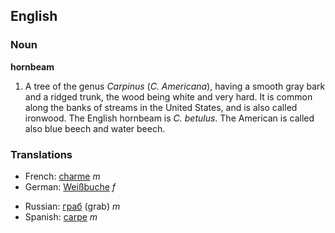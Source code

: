 ==English==

===Noun===
'''hornbeam'''

#A tree of the genus ''Carpinus'' (''C. Americana''), having a smooth gray bark and a ridged trunk, the wood being white and very hard. It is common along the banks of streams in the United States, and is also called ironwood. The English hornbeam is ''C. betulus''. The American is called also blue beech and water beech.

===Translations===
{{top}}
*French: [[charme]] ''m''
*German: [[Weißbuche]] ''f''
{{mid}}
*Russian: [[граб]] (grab) ''m''
*Spanish: [[carpe]] ''m''
{{bottom}}